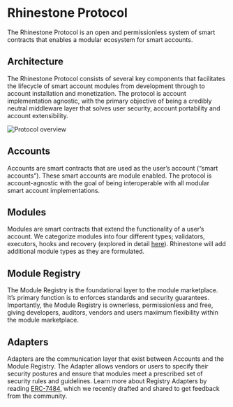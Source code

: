 # Rhinestone Protocol

The Rhinestone Protocol is an open and permissionless system of smart contracts that enables a modular ecosystem for smart accounts.

## Architecture

The Rhinestone Protocol consists of several key components that facilitates the lifecycle of smart account modules from development through to account installation and monetization. The protocol is account implementation agnostic, with the primary objective of being a credibly neutral middleware layer that solves user security, account portability and account extensibility.

<Fence className="max-w-[60%]">![Protocol overview](/images/docs/landing/protocol.png)</Fence>

## Accounts

Accounts are smart contracts that are used as the user’s account (“smart accounts”). These smart accounts are module enabled. The protocol is account-agnostic with the goal of being interoperable with all modular smart account implementations.

## Modules

Modules are smart contracts that extend the functionality of a user’s account. We categorize modules into four different types; validators, executors, hooks and recovery (explored in detail [here](/modulekit/modules)). Rhinestone will add additional module types as they are formulated.

## Module Registry

The Module Registry is the foundational layer to the module marketplace. It’s primary function is to enforces standards and security guarantees. Importantly, the Module Registry is ownerless, permissionless and free, giving developers, auditors, vendors and users maximum flexibility within the module marketplace.

## Adapters

Adapters are the communication layer that exist between Accounts and the Module Registry. The Adapter allows vendors or users to specify their security postures and ensure that modules meet a prescribed set of security rules and guidelines. Learn more about Registry Adapters by reading [ERC-7484](https://eips.ethereum.org/EIPS/eip-7484), which we recently drafted and shared to get feedback from the community.
